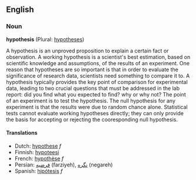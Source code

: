 ==English==

===Noun===
'''hypothesis''' (Plural: [[hypotheses]])

A hypothesis is an unproved proposition to explain a certain fact or observation. A working hypothesis is a scientist's best estimation, based on scientific knowledge and assumptions, of the results of an experiment. One reason that hypotheses are so important is that in order to evaluate the significance of research data, scientists need something to compare it to. A hypothesis typically provides the key point of comparison for experimental data, leading to two crucial questions that must be addressed in the lab report: did you find what you expected to find? why or why not? The point of an experiment is to test the hypothesis. The null hypothesis for any experiment is that the results were due to random chance alone. Statistical tests cannot evaluate working hypotheses directly; they can only provide the basis for accepting or rejecting the cooresponding null hypothesis. 

====Translations====
*Dutch: [[hypothese]] ''f''
*Finnish: [[hypoteesi]]
*French: [[hypothèse]] ''f''
*Persian: [[فرضیه]] (farziyeh), [[نگره]] (negareh)
*Spanish: [[hipótesis]] ''f''